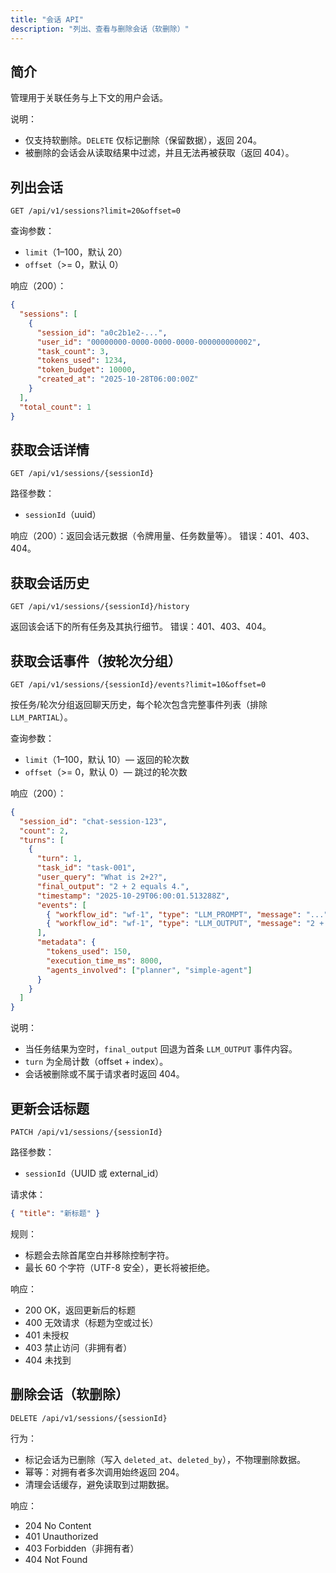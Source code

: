 ```yaml
---
title: "会话 API"
description: "列出、查看与删除会话（软删除）"
---
```


## 简介

管理用于关联任务与上下文的用户会话。

说明：
- 仅支持软删除。`DELETE` 仅标记删除（保留数据），返回 204。
- 被删除的会话会从读取结果中过滤，并且无法再被获取（返回 404）。

## 列出会话

```
GET /api/v1/sessions?limit=20&offset=0
```

查询参数：
- `limit`（1–100，默认 20）
- `offset`（>= 0，默认 0）

响应（200）：
```json
{
  "sessions": [
    {
      "session_id": "a0c2b1e2-...",
      "user_id": "00000000-0000-0000-0000-000000000002",
      "task_count": 3,
      "tokens_used": 1234,
      "token_budget": 10000,
      "created_at": "2025-10-28T06:00:00Z"
    }
  ],
  "total_count": 1
}
```

## 获取会话详情

```
GET /api/v1/sessions/{sessionId}
```

路径参数：
- `sessionId`（uuid）

响应（200）：返回会话元数据（令牌用量、任务数量等）。
错误：401、403、404。

## 获取会话历史

```
GET /api/v1/sessions/{sessionId}/history
```

返回该会话下的所有任务及其执行细节。
错误：401、403、404。

## 获取会话事件（按轮次分组）

```
GET /api/v1/sessions/{sessionId}/events?limit=10&offset=0
```

按任务/轮次分组返回聊天历史，每个轮次包含完整事件列表（排除 `LLM_PARTIAL`）。

查询参数：
- `limit`（1–100，默认 10）— 返回的轮次数
- `offset`（>= 0，默认 0）— 跳过的轮次数

响应（200）：
```json
{
  "session_id": "chat-session-123",
  "count": 2,
  "turns": [
    {
      "turn": 1,
      "task_id": "task-001",
      "user_query": "What is 2+2?",
      "final_output": "2 + 2 equals 4.",
      "timestamp": "2025-10-29T06:00:01.513288Z",
      "events": [
        { "workflow_id": "wf-1", "type": "LLM_PROMPT", "message": "...", "timestamp": "..." },
        { "workflow_id": "wf-1", "type": "LLM_OUTPUT", "message": "2 + 2 equals 4.", "timestamp": "..." }
      ],
      "metadata": {
        "tokens_used": 150,
        "execution_time_ms": 8000,
        "agents_involved": ["planner", "simple-agent"]
      }
    }
  ]
}
```

说明：
- 当任务结果为空时，`final_output` 回退为首条 `LLM_OUTPUT` 事件内容。
- `turn` 为全局计数（offset + index）。
- 会话被删除或不属于请求者时返回 404。

## 更新会话标题

```
PATCH /api/v1/sessions/{sessionId}
```

路径参数：
- `sessionId`（UUID 或 external_id）

请求体：
```json
{ "title": "新标题" }
```

规则：
- 标题会去除首尾空白并移除控制字符。
- 最长 60 个字符（UTF-8 安全），更长将被拒绝。

响应：
- 200 OK，返回更新后的标题
- 400 无效请求（标题为空或过长）
- 401 未授权
- 403 禁止访问（非拥有者）
- 404 未找到

## 删除会话（软删除）

```
DELETE /api/v1/sessions/{sessionId}
```

行为：
- 标记会话为已删除（写入 `deleted_at`、`deleted_by`），不物理删除数据。
- 幂等：对拥有者多次调用始终返回 204。
- 清理会话缓存，避免读取到过期数据。

响应：
- 204 No Content
- 401 Unauthorized
- 403 Forbidden（非拥有者）
- 404 Not Found
